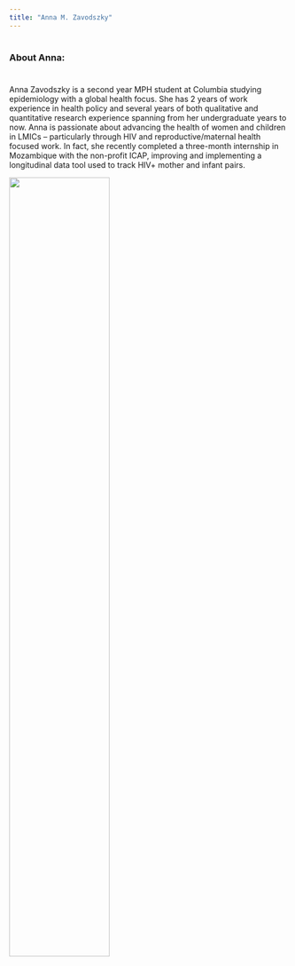 ```yaml
---
title: "Anna M. Zavodszky"
---
```


#
#
#
### About Anna:
#
#
Anna Zavodszky is a second year MPH student at Columbia studying epidemiology with a global health focus. She has 2 years of work experience in health policy and several years of both qualitative and quantitative research experience spanning from her undergraduate years to now. Anna is passionate about advancing the health of women and children in LMICs – particularly through HIV and reproductive/maternal health focused work. In fact, she recently completed a three-month internship in Mozambique with the non-profit ICAP, improving and implementing a longitudinal data tool used to track HIV+ mother and infant pairs.
 
 
 
<img src="images/Anna Zavodszky_TA Headshot.jpg" style="width:60%">
